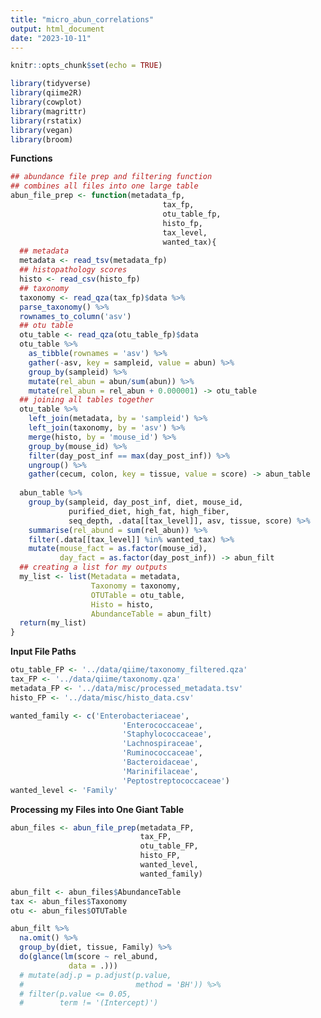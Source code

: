 ```yaml
---
title: "micro_abun_correlations"
output: html_document
date: "2023-10-11"
---
```


```r
knitr::opts_chunk$set(echo = TRUE)
```

```r
library(tidyverse)
library(qiime2R)
library(cowplot)
library(magrittr)
library(rstatix)
library(vegan)
library(broom)
```

**Functions**
```r
## abundance file prep and filtering function
## combines all files into one large table
abun_file_prep <- function(metadata_fp,
                                  tax_fp,
                                  otu_table_fp,
                                  histo_fp,
                                  tax_level,
                                  wanted_tax){
  ## metadata
  metadata <- read_tsv(metadata_fp)
  ## histopathology scores
  histo <- read_csv(histo_fp)
  ## taxonomy
  taxonomy <- read_qza(tax_fp)$data %>% 
  parse_taxonomy() %>% 
  rownames_to_column('asv')
  ## otu table 
  otu_table <- read_qza(otu_table_fp)$data
  otu_table %>% 
    as_tibble(rownames = 'asv') %>% 
    gather(-asv, key = sampleid, value = abun) %>% 
    group_by(sampleid) %>% 
    mutate(rel_abun = abun/sum(abun)) %>% 
    mutate(rel_abun = rel_abun + 0.000001) -> otu_table
  ## joining all tables together 
  otu_table %>% 
    left_join(metadata, by = 'sampleid') %>% 
    left_join(taxonomy, by = 'asv') %>% 
    merge(histo, by = 'mouse_id') %>% 
    group_by(mouse_id) %>% 
    filter(day_post_inf == max(day_post_inf)) %>% 
    ungroup() %>% 
    gather(cecum, colon, key = tissue, value = score) -> abun_table
  
  abun_table %>% 
    group_by(sampleid, day_post_inf, diet, mouse_id, 
             purified_diet, high_fat, high_fiber, 
             seq_depth, .data[[tax_level]], asv, tissue, score) %>% 
    summarise(rel_abund = sum(rel_abun)) %>% 
    filter(.data[[tax_level]] %in% wanted_tax) %>% 
    mutate(mouse_fact = as.factor(mouse_id),
           day_fact = as.factor(day_post_inf)) -> abun_filt
  ## creating a list for my outputs
  my_list <- list(Metadata = metadata,
                  Taxonomy = taxonomy,
                  OTUTable = otu_table,
                  Histo = histo,
                  AbundanceTable = abun_filt)
  return(my_list)
}
```

**Input File Paths**
```r
otu_table_FP <- '../data/qiime/taxonomy_filtered.qza'
tax_FP <- '../data/qiime/taxonomy.qza'
metadata_FP <- '../data/misc/processed_metadata.tsv'
histo_FP <- '../data/misc/histo_data.csv'

wanted_family <- c('Enterobacteriaceae', 
                         'Enterococcaceae', 
                         'Staphylococcaceae',
                         'Lachnospiraceae',
                         'Ruminococcaceae',
                         'Bacteroidaceae',
                         'Marinifilaceae',
                         'Peptostreptococcaceae')
wanted_level <- 'Family'
```

**Processing my Files into One Giant Table**
```r
abun_files <- abun_file_prep(metadata_FP,
                             tax_FP,
                             otu_table_FP,
                             histo_FP,
                             wanted_level,
                             wanted_family)

abun_filt <- abun_files$AbundanceTable
tax <- abun_files$Taxonomy
otu <- abun_files$OTUTable
```

```r
abun_filt %>% 
  na.omit() %>% 
  group_by(diet, tissue, Family) %>% 
  do(glance(lm(score ~ rel_abund,
             data = .)))
  # mutate(adj.p = p.adjust(p.value,
  #                         method = 'BH')) %>% 
  # filter(p.value <= 0.05,
  #        term != '(Intercept)')
```


